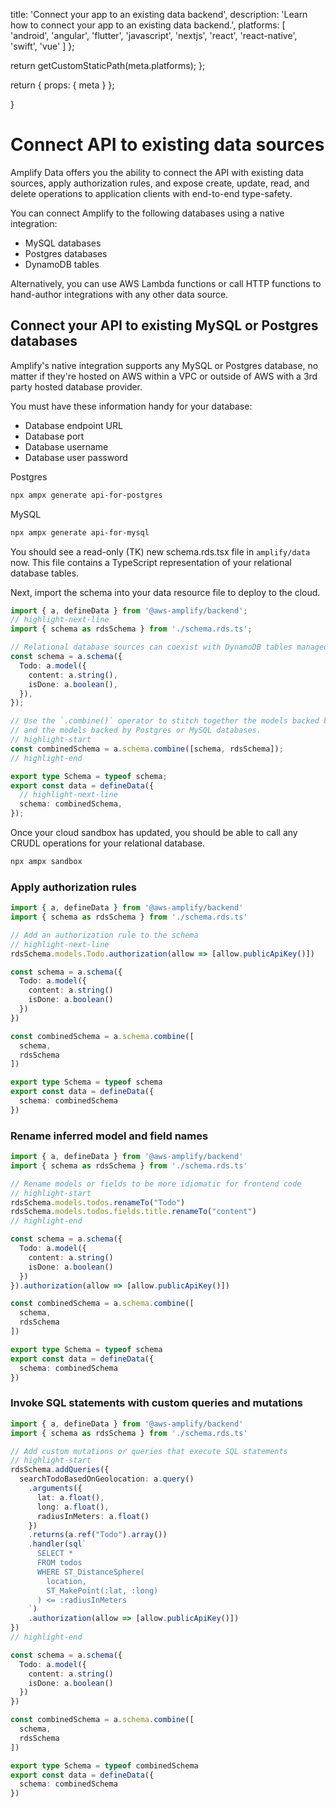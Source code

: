 
  title: 'Connect your app to an existing data backend',
  description:
    'Learn how to connect your app to an existing data backend.',
  platforms: [
    'android',
    'angular',
    'flutter',
    'javascript',
    'nextjs',
    'react',
    'react-native',
    'swift',
    'vue'
  ]
};

  return getCustomStaticPath(meta.platforms);
};

  return {
    props: {
      meta
    }
  };

}

# Connect API to existing data sources

Amplify Data offers you the ability to connect the API with existing data sources, apply authorization rules, and expose create, update, read, and delete operations to application clients with end-to-end type-safety.

You can connect Amplify to the following databases using a native integration:

- MySQL databases
- Postgres databases
- DynamoDB tables

Alternatively, you can use AWS Lambda functions or call HTTP functions to hand-author integrations with any other data source.

## Connect your API to existing MySQL or Postgres databases

Amplify's native integration supports any MySQL or Postgres database, no matter if they're hosted on AWS within a VPC or outside of AWS with a 3rd party hosted database provider.

You must have these information handy for your database:

- Database endpoint URL
- Database port
- Database username
- Database user password

Postgres

```bash title="Terminal"
npx ampx generate api-for-postgres
```

MySQL

```bash title="Terminal"
npx ampx generate api-for-mysql
```

You should see a read-only (TK) new schema.rds.tsx file in `amplify/data` now. This file contains a TypeScript representation of your relational database tables.

Next, import the schema into your data resource file to deploy to the cloud.

```ts title="amplify/data/resource.ts"
import { a, defineData } from '@aws-amplify/backend';
// highlight-next-line
import { schema as rdsSchema } from './schema.rds.ts';

// Relational database sources can coexist with DynamoDB tables managed by Amplify.
const schema = a.schema({
  Todo: a.model({
    content: a.string(),
    isDone: a.boolean(),
  }),
});

// Use the `.combine()` operator to stitch together the models backed by DynamoDB
// and the models backed by Postgres or MySQL databases.
// highlight-start
const combinedSchema = a.schema.combine([schema, rdsSchema]);
// highlight-end

export type Schema = typeof schema;
export const data = defineData({
  // highlight-next-line
  schema: combinedSchema,
});
```

Once your cloud sandbox has updated, you should be able to call any CRUDL operations for your relational database.

```bash
npx ampx sandbox
```

### Apply authorization rules

```ts title="amplify/data/resource.ts"
import { a, defineData } from '@aws-amplify/backend'
import { schema as rdsSchema } from './schema.rds.ts'

// Add an authorization rule to the schema
// highlight-next-line
rdsSchema.models.Todo.authorization(allow => [allow.publicApiKey()])

const schema = a.schema({
  Todo: a.model({
    content: a.string()
    isDone: a.boolean()
  })
})

const combinedSchema = a.schema.combine([
  schema,
  rdsSchema
])

export type Schema = typeof schema
export const data = defineData({
  schema: combinedSchema
})
```

### Rename inferred model and field names

```ts title="amplify/data/resource.ts"
import { a, defineData } from '@aws-amplify/backend'
import { schema as rdsSchema } from './schema.rds.ts'

// Rename models or fields to be more idiomatic for frontend code
// highlight-start
rdsSchema.models.todos.renameTo("Todo")
rdsSchema.models.todos.fields.title.renameTo("content")
// highlight-end

const schema = a.schema({
  Todo: a.model({
    content: a.string()
    isDone: a.boolean()
  })
}).authorization(allow => [allow.publicApiKey()])

const combinedSchema = a.schema.combine([
  schema,
  rdsSchema
])

export type Schema = typeof schema
export const data = defineData({
  schema: combinedSchema
})
```

### Invoke SQL statements with custom queries and mutations

```ts title="amplify/data/resource.ts"
import { a, defineData } from '@aws-amplify/backend'
import { schema as rdsSchema } from './schema.rds.ts'

// Add custom mutations or queries that execute SQL statements
// highlight-start
rdsSchema.addQueries({
  searchTodoBasedOnGeolocation: a.query()
    .arguments({
      lat: a.float(),
      long: a.float(),
      radiusInMeters: a.float()
    })
    .returns(a.ref("Todo").array())
    .handler(sql`
      SELECT *
      FROM todos
      WHERE ST_DistanceSphere(
        location,
        ST_MakePoint(:lat, :long)
      ) <= :radiusInMeters
    `)
    .authorization(allow => [allow.publicApiKey()])
})
// highlight-end

const schema = a.schema({
  Todo: a.model({
    content: a.string()
    isDone: a.boolean()
  })
})

const combinedSchema = a.schema.combine([
  schema,
  rdsSchema
])

export type Schema = typeof combinedSchema
export const data = defineData({
  schema: combinedSchema
})
```
